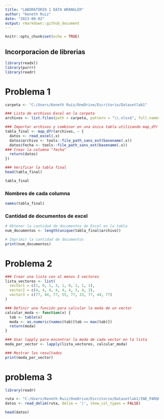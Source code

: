 ```yaml
---
title: "LABORATORIO 1 DATA WRANGLER"
author: "Keneth Ruiz"
date: "2023-08-02"
output: rmarkdown::github_document
---
```


```r
knitr::opts_chunk$set(echo = TRUE)
```

## Incorporacion de librerias
```r
library(readxl)
library(purrr)
library(readr)
```

# Problema 1 

```r
carpeta <- "C:/Users/Keneth Ruiz/OneDrive/Escritorio/Datasetlab1"

### Lista de archivos Excel en la carpeta
archivos <- list.files(path = carpeta, pattern = "\\.xlsx$", full.names = TRUE)

### Importar archivos y combinar en una única tabla utilizando map_dfr
tabla_final <- map_dfr(archivos, ~ {
  datos <- read_excel(.x)
  datos$archivo <- tools::file_path_sans_ext(basename(.x))
  datos$fecha <- tools::file_path_sans_ext(basename(.x)) 
### Crear la columna "fecha"
  return(datos)
})

### Verificar la tabla final
head(tabla_final)

```
```r
tabla_final
```
### Nombres de cada columna
```r
names(tabla_final)
```
### Cantidad de documentos de excel
```r
# Obtener la cantidad de documentos de Excel en la tabla
num_documentos <- length(unique(tabla_final$archivo))

# Imprimir la cantidad de documentos
print(num_documentos)


```

# Problema 2 

```r
### Crear una lista con al menos 3 vectores
lista_vectores <- list(
  vector1 = c(1, 0, 1, 3, 1, 0, 1, 1, 1),
  vector2 = c(4, 4, 4, 4, 4, 4, 3, 4, 3),
  vector3 = c(77, 44, 77, 55, 77, 33, 77, 44, 77)
)

### Definir una función para calcular la moda de un vector
calcular_moda <- function(x) {
  tab <- table(x)
  moda <- as.numeric(names(tab)[tab == max(tab)])
  return(moda)
}

### Usar lapply para encontrar la moda de cada vector en la lista
moda_por_vector <- lapply(lista_vectores, calcular_moda)

### Mostrar los resultados
print(moda_por_vector)

```
# problema 3
```r
library(readr)

ruta <- "C:/Users/Keneth Ruiz/OneDrive/Escritorio/Datasetlab1/INE_PARQUE_VEHICULAR_080219.txt"
datos <- read_delim(ruta, delim = '|', show_col_types = FALSE)

head(datos)

```

